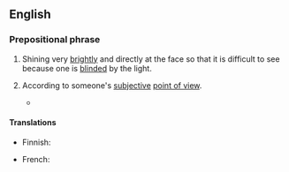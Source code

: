 ==English==
===Prepositional phrase===
{{en-PP}}

# Shining very [[brightly]] and directly at the face so that it is difficult to see because one is [[blinded]] by the light.
#: {{ux|en|I couldn't see the traffic light because the sun was '''in my eyes'''.}}
# {{lb|en|figuratively}} According to someone's [[subjective]] [[point of view]].
#* {{RQ:KJV|1 Chronicles|21|23|page=531|column=1|text=And Ornan ſaide vnto Dauid, Take ''it'' to thee, and let my lord the king do that which ''is'' good '''in his eyes'''.}}

====Translations====
{{trans-top|(figurative) according to someone's point of view}}
* Finnish: {{t|fi|mielestä}}
{{trans-mid}}
* French: {{t+|fr|aux yeux de}}
{{trans-bottom}}